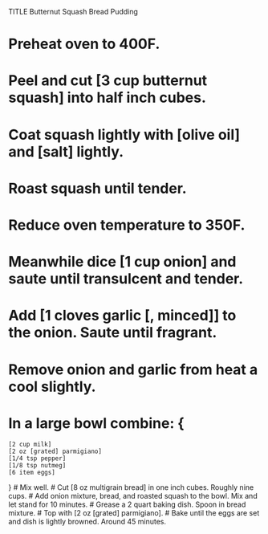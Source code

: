 TITLE Butternut Squash  Bread Pudding

# Preheat oven to 400F.
# Peel and cut [3 cup butternut squash] into half inch cubes.
# Coat squash lightly with [olive oil] and [salt] lightly. 
# Roast squash until tender.
# Reduce oven temperature to 350F.
# Meanwhile dice [1 cup onion] and saute until transulcent and tender.
# Add [1 cloves garlic [, minced]] to the onion. Saute until fragrant.
# Remove onion and garlic from heat a cool slightly.  
# In a large bowl combine: {
	[2 cup milk]
    [2 oz [grated] parmigiano]
    [1/4 tsp pepper]
    [1/8 tsp nutmeg]
    [6 item eggs]
}
# Mix well. 
# Cut [8 oz multigrain bread] in one inch cubes. Roughly nine cups. 
# Add onion mixture, bread, and roasted squash to the bowl. Mix and let stand for 10 minutes.
# Grease a 2 quart baking dish. Spoon in bread mixture.
# Top with [2 oz [grated] parmigiano].
# Bake until the eggs are set and dish is lightly browned. Around 45 minutes.

